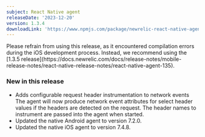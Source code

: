 ```yaml
---
subject: React Native agent
releaseDate: '2023-12-20'
version: 1.3.4
downloadLink: 'https://www.npmjs.com/package/newrelic-react-native-agent/v/1.3.4'
---
```


<Callout variant="important">
Please refrain from using this release, as it encountered compilation errors during the iOS development process. Instead, we recommend using the [1.3.5 release](https://docs.newrelic.com/docs/release-notes/mobile-release-notes/react-native-release-notes/react-native-agent-135). 
</Callout>


### New in this release
* Adds configurable request header instrumentation to network events
  The agent will now produce network event attributes for select header values if the headers are detected on the request. The header names to instrument are passed into the agent when started.
* Updated the native Android agent to version 7.2.0.
* Updated the native iOS agent to version 7.4.8.

